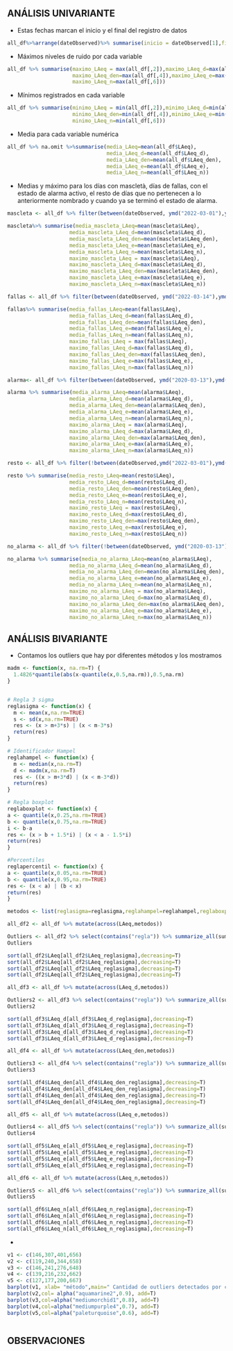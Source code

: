 

## ANÁLISIS UNIVARIANTE

+ Estas fechas marcan el inicio y el final del registro de datos
```r
all_df%>%arrange(dateObserved)%>% summarise(inicio = dateObserved[1],final=dateObserved[dim(all_df)[1]])
```
+ Máximos niveles de ruido por cada variable
```r
all_df %>% summarise(maximo_LAeq = max(all_df[,2]),maximo_LAeq_d=max(all_df[,3]),
                     maximo_LAeq_den=max(all_df[,4]),maximo_LAeq_e=max(all_df[,5]),
                     maximo_LAeq_n=max(all_df[,6]))

```
+ Mínimos registrados en cada variable
```r
all_df %>% summarise(minimo_LAeq = min(all_df[,2]),minimo_LAeq_d=min(all_df[,3]),
                     minimo_LAeq_den=min(all_df[,4]),minimo_LAeq_e=min(all_df[,5]),
                     minimo_LAeq_n=min(all_df[,6]))
```


+ Media para cada variable numérica
```r
all_df %>% na.omit %>%summarise(media_LAeq=mean(all_df$LAeq),
                                media_LAeq_d=mean(all_df$LAeq_d),
                                media_LAeq_den=mean(all_df$LAeq_den),
                                media_LAeq_e=mean(all_df$LAeq_e),
                                media_LAeq_n=mean(all_df$LAeq_n))
```
+ Medias y máximo para los días con mascletà, días de fallas, con el estado de alarma activo, el resto de días que no pertenecen a lo anteriormente nombrado y cuando ya se terminó el estado de alarma.
```r
mascleta <- all_df %>% filter(between(dateObserved, ymd("2022-03-01"),ymd("2022-03-13"))|between(dateObserved, ymd("2021-09-01"),ymd("2021-09-05")))

mascleta%>% summarise(media_mascleta_LAeq=mean(mascleta$LAeq),
                    media_mascleta_LAeq_d=mean(mascleta$LAeq_d),
                    media_mascleta_LAeq_den=mean(mascleta$LAeq_den),
                    media_mascleta_LAeq_e=mean(mascleta$LAeq_e),
                    media_mascleta_LAeq_n=mean(mascleta$LAeq_n),
                    maximo_mascleta_LAeq = max(mascleta$LAeq),
                    maximo_mascleta_LAeq_d=max(mascleta$LAeq_d),
                    maximo_mascleta_LAeq_den=max(mascleta$LAeq_den),
                    maximo_mascleta_LAeq_e=max(mascleta$LAeq_e),
                    maximo_mascleta_LAeq_n=max(mascleta$LAeq_n))

fallas <- all_df %>% filter(between(dateObserved, ymd("2022-03-14"),ymd("2022-03-19"))|between(dateObserved, ymd("2021-09-01"),ymd("2021-09-05")))

fallas%>% summarise(media_fallas_LAeq=mean(fallas$LAeq),
                    media_fallas_LAeq_d=mean(fallas$LAeq_d),
                    media_fallas_LAeq_den=mean(fallas$LAeq_den),
                    media_fallas_LAeq_e=mean(fallas$LAeq_e),
                    media_fallas_LAeq_n=mean(fallas$LAeq_n),
                    maximo_fallas_LAeq = max(fallas$LAeq),
                    maximo_fallas_LAeq_d=max(fallas$LAeq_d),
                    maximo_fallas_LAeq_den=max(fallas$LAeq_den),
                    maximo_fallas_LAeq_e=max(fallas$LAeq_e),
                    maximo_fallas_LAeq_n=max(fallas$LAeq_n))

alarma<- all_df %>% filter(between(dateObserved, ymd("2020-03-13"),ymd("2020-11-08")))

alarma %>% summarise(media_alarma_LAeq=mean(alarma$LAeq),
                    media_alarma_LAeq_d=mean(alarma$LAeq_d),
                    media_alarma_LAeq_den=mean(alarma$LAeq_den),
                    media_alarma_LAeq_e=mean(alarma$LAeq_e),
                    media_alarma_LAeq_n=mean(alarma$LAeq_n),
                    maximo_alarma_LAeq = max(alarma$LAeq),
                    maximo_alarma_LAeq_d=max(alarma$LAeq_d),
                    maximo_alarma_LAeq_den=max(alarma$LAeq_den),
                    maximo_alarma_LAeq_e=max(alarma$LAeq_e),
                    maximo_alarma_LAeq_n=max(alarma$LAeq_n))

resto <- all_df %>% filter(!between(dateObserved,ymd("2022-03-01"),ymd("2022-03-19"))&!between(dateObserved,ymd("2021-09-01"),ymd("2021-09-05"))&!between(dateObserved, ymd("2020-03-13"),ymd("2020-11-08")))

resto %>% summarise(media_resto_LAeq=mean(resto$LAeq),
                    media_resto_LAeq_d=mean(resto$LAeq_d),
                    media_resto_LAeq_den=mean(resto$LAeq_den),
                    media_resto_LAeq_e=mean(resto$LAeq_e),
                    media_resto_LAeq_n=mean(resto$LAeq_n),
                    maximo_resto_LAeq = max(resto$LAeq),
                    maximo_resto_LAeq_d=max(resto$LAeq_d),
                    maximo_resto_LAeq_den=max(resto$LAeq_den),
                    maximo_resto_LAeq_e=max(resto$LAeq_e),
                    maximo_resto_LAeq_n=max(resto$LAeq_n))

no_alarma <- all_df %>% filter(!between(dateObserved, ymd("2020-03-13"),ymd("2020-11-08")))

no_alarma %>% summarise(media_no_alarma_LAeq=mean(no_alarma$LAeq),
                    media_no_alarma_LAeq_d=mean(no_alarma$LAeq_d),
                    media_no_alarma_LAeq_den=mean(no_alarma$LAeq_den),
                    media_no_alarma_LAeq_e=mean(no_alarma$LAeq_e),
                    media_no_alarma_LAeq_n=mean(no_alarma$LAeq_n),
                    maximo_no_alarma_LAeq = max(no_alarma$LAeq),
                    maximo_no_alarma_LAeq_d=max(no_alarma$LAeq_d),
                    maximo_no_alarma_LAeq_den=max(no_alarma$LAeq_den),
                    maximo_no_alarma_LAeq_e=max(no_alarma$LAeq_e),
                    maximo_no_alarma_LAeq_n=max(no_alarma$LAeq_n))
```



## ANÁLISIS BIVARIANTE

+ Contamos los outliers que hay por diferentes métodos y los mostramos
```r
madm <- function(x, na.rm=T) { 
  1.4826*quantile(abs(x-quantile(x,0.5,na.rm)),0.5,na.rm)
}


# Regla 3 sigma
reglasigma <- function(x) {
  m <- mean(x,na.rm=TRUE)
  s <- sd(x,na.rm=TRUE)
  res <- (x > m+3*s) | (x < m-3*s)
  return(res)
}

# Identificador Hampel
reglahampel <- function(x) { 
  m <- median(x,na.rm=T)
  d <- madm(x,na.rm=T)
  res <- ((x > m+3*d) | (x < m-3*d))
  return(res)
}

# Regla boxplot
reglaboxplot <- function(x) {
a <- quantile(x,0.25,na.rm=TRUE)
b <- quantile(x,0.75,na.rm=TRUE)
i <- b-a
res <- (x > b + 1.5*i) | (x < a - 1.5*i)
return(res)
}

#Percentiles
reglapercentil <- function(x) {
a <- quantile(x,0.05,na.rm=TRUE)
b <- quantile(x,0.95,na.rm=TRUE)
res <- (x < a) | (b < x)
return(res)
}

metodos <- list(reglasigma=reglasigma,reglahampel=reglahampel,reglaboxplot=reglaboxplot,reglapercentil=reglapercentil)

all_df2 <- all_df %>% mutate(across(LAeq,metodos))

Outliers <- all_df2 %>% select(contains("regla")) %>% summarize_all(sum,na.rm=T)
Outliers

sort(all_df2$LAeq[all_df2$LAeq_reglasigma],decreasing=T)
sort(all_df2$LAeq[all_df2$LAeq_reglasigma],decreasing=T)
sort(all_df2$LAeq[all_df2$LAeq_reglasigma],decreasing=T)
sort(all_df2$LAeq[all_df2$LAeq_reglasigma],decreasing=T)

all_df3 <- all_df %>% mutate(across(LAeq_d,metodos))

Outliers2 <- all_df3 %>% select(contains("regla")) %>% summarize_all(sum,na.rm=T)
Outliers2

sort(all_df3$LAeq_d[all_df3$LAeq_d_reglasigma],decreasing=T)
sort(all_df3$LAeq_d[all_df3$LAeq_d_reglasigma],decreasing=T)
sort(all_df3$LAeq_d[all_df3$LAeq_d_reglasigma],decreasing=T)
sort(all_df3$LAeq_d[all_df3$LAeq_d_reglasigma],decreasing=T)

all_df4 <- all_df %>% mutate(across(LAeq_den,metodos))

Outliers3 <- all_df4 %>% select(contains("regla")) %>% summarize_all(sum,na.rm=T)
Outliers3

sort(all_df4$LAeq_den[all_df4$LAeq_den_reglasigma],decreasing=T)
sort(all_df4$LAeq_den[all_df4$LAeq_den_reglasigma],decreasing=T)
sort(all_df4$LAeq_den[all_df4$LAeq_den_reglasigma],decreasing=T)
sort(all_df4$LAeq_den[all_df4$LAeq_den_reglasigma],decreasing=T)

all_df5 <- all_df %>% mutate(across(LAeq_e,metodos))

Outliers4 <- all_df5 %>% select(contains("regla")) %>% summarize_all(sum,na.rm=T)
Outliers4

sort(all_df5$LAeq_e[all_df5$LAeq_e_reglasigma],decreasing=T)
sort(all_df5$LAeq_e[all_df5$LAeq_e_reglasigma],decreasing=T)
sort(all_df5$LAeq_e[all_df5$LAeq_e_reglasigma],decreasing=T)
sort(all_df5$LAeq_e[all_df5$LAeq_e_reglasigma],decreasing=T)

all_df6 <- all_df %>% mutate(across(LAeq_n,metodos))

Outliers5 <- all_df6 %>% select(contains("regla")) %>% summarize_all(sum,na.rm=T)
Outliers5

sort(all_df6$LAeq_n[all_df6$LAeq_n_reglasigma],decreasing=T)
sort(all_df6$LAeq_n[all_df6$LAeq_n_reglasigma],decreasing=T)
sort(all_df6$LAeq_n[all_df6$LAeq_n_reglasigma],decreasing=T)
sort(all_df6$LAeq_n[all_df6$LAeq_n_reglasigma],decreasing=T)
```
+
```r

v1 <- c(146,307,401,656)
v2 <- c(119,240,344,658)
v3 <- c(146,241,276,648)
v4 <- c(139,216,232,662)
v5 <- c(127,177,200,667)
barplot(v1, xlab= "método",main=" Cantidad de outliers detectados por cada método",col="white")
barplot(v2,col= alpha("aquamarine2",0.9), add=T)
barplot(v3,col=alpha("mediumorchid1",0.8), add=T)
barplot(v4,col=alpha("mediumpurple4",0.7), add=T)
barplot(v5,col=alpha("paleturquoise",0.6), add=T)



```

## OBSERVACIONES
